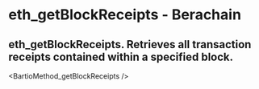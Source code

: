 # eth_getBlockReceipts - Berachain

## eth_getBlockReceipts. Retrieves all transaction receipts contained within a specified block.


<BartioMethod_getBlockReceipts />
